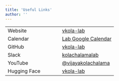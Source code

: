 ```yaml
---
title: 'Useful Links'
author: ''
---
```


| | |
| :-- | :-- |
| Website | [vkola-lab](https://vkola-lab.github.io/) |
| Calendar | [Lab Google Calendar](https://calendar.google.com/calendar/u/1?cid=Y184ZjE2M2FiNGFmZWVlYjQwNzFmZmE4NTc4OTMwMjQ2NzJhNWQ3Njk5ZGNjYTBmZjcwNWNiYzIxNWUzYjI3ZmJjQGdyb3VwLmNhbGVuZGFyLmdvb2dsZS5jb20) | 
| GitHub | [vkola-lab](https://github.com/vkola-lab) |
| Slack | [kolachalamalab](https://kolachalamalab.slack.com) |
| YouTube | [@vijayakolachalama](https://www.youtube.com/@vijayakolachalama) |
| Hugging Face | [vkola-lab](https://huggingface.co/vkola-lab) |